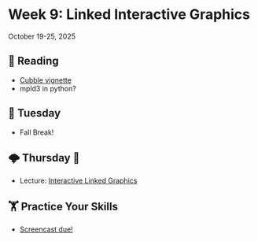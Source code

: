 # Week 9: Linked Interactive Graphics



October 19-25, 2025

## 📖 Reading

- [Cubble vignette](https://cran.r-project.org/web/packages/cubble/vignettes/cb6interactive.html)
- mpld3 in python?




## 🌮 Tuesday

- Fall Break!


## 🌩️ Thursday 🔨 

- Lecture: [Interactive Linked Graphics](../slides/08-01-linked-graphics.qmd)


##  🏋 Practice Your Skills

- [Screencast due!](../assignment-repos/screencast/index.qmd)

